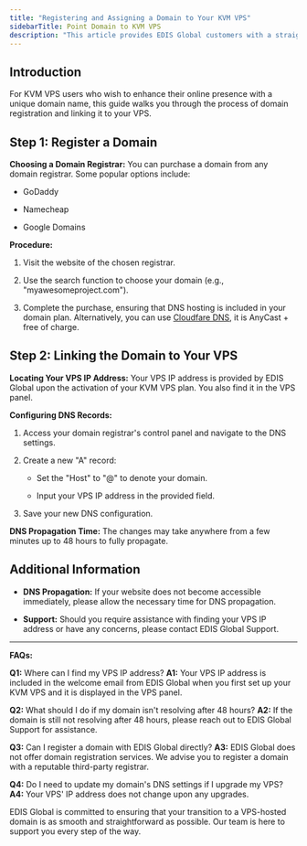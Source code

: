 ```yaml
---
title: "Registering and Assigning a Domain to Your KVM VPS"
sidebarTitle: Point Domain to KVM VPS
description: "This article provides EDIS Global customers with a straightforward guide on how to register a new domain with a third-party domain registrar, and assign it to a KVM VPS plan."
---
```


## Introduction

For KVM VPS users who wish to enhance their online presence with a unique domain name, this guide walks you through the process of domain registration and linking it to your VPS.

## Step 1:  Register a Domain

**Choosing a Domain Registrar:**
You can purchase a domain from any domain registrar. Some popular options include:

* GoDaddy

* Namecheap

* Google Domains

**Procedure:**

1. Visit the website of the chosen registrar.

2. Use the search function to choose your domain (e.g., "myawesomeproject.com").

3. Complete the purchase, ensuring that DNS hosting is included in your domain plan. Alternatively, you can use [Cloudfare DNS](https://www.cloudflare.com/en-gb/application-services/products/dns/), it is AnyCast + free of charge.

## **Step 2: Linking the Domain to Your VPS**

**Locating Your VPS IP Address:**
Your VPS IP address is provided by EDIS Global upon the activation of your KVM VPS plan. You also find it in the VPS panel.

**Configuring DNS Records:**

1. Access your domain registrar's control panel and navigate to the DNS settings.

2. Create a new "A" record:

   * Set the "Host" to "@" to denote your domain.

   * Input your VPS IP address in the provided field.

3. Save your new DNS configuration.

**DNS Propagation Time:**
The changes may take anywhere from a few minutes up to 48 hours to fully propagate.

## Additional Information

* **DNS Propagation:** If your website does not become accessible immediately, please allow the necessary time for DNS propagation.

* **Support:** Should you require assistance with finding your VPS IP address or have any concerns, please contact EDIS Global Support.

***

**FAQs:**

**Q1:** Where can I find my VPS IP address?
**A1:** Your VPS IP address is included in the welcome email from EDIS Global when you first set up your KVM VPS and it is displayed in the VPS panel.

**Q2:** What should I do if my domain isn't resolving after 48 hours?
**A2:** If the domain is still not resolving after 48 hours, please reach out to EDIS Global Support for assistance.

**Q3:** Can I register a domain with EDIS Global directly?
**A3:** EDIS Global does not offer domain registration services. We advise you to register a domain with a reputable third-party registrar.

**Q4:** Do I need to update my domain's DNS settings if I upgrade my VPS?
**A4:** Your VPS' IP address does not change upon any upgrades.

EDIS Global is committed to ensuring that your transition to a VPS-hosted domain is as smooth and straightforward as possible. Our team is here to support you every step of the way.